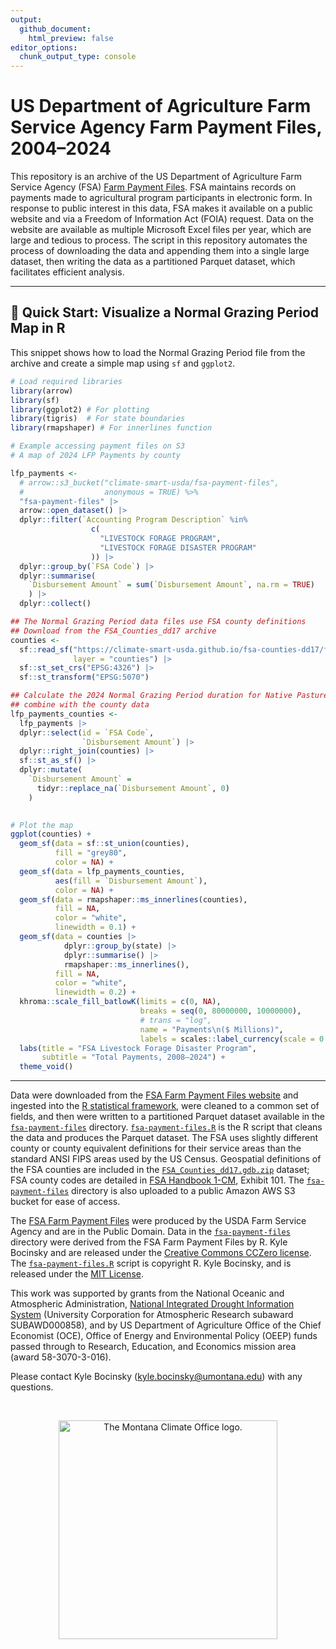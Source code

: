```yaml
---
output: 
  github_document:
    html_preview: false
editor_options: 
  chunk_output_type: console
---
```


# US Department of Agriculture Farm Service Agency Farm Payment Files, 2004–2024

This repository is an archive of the US Department of Agriculture Farm Service Agency (FSA) [Farm Payment Files](https://www.fsa.usda.gov/tools/informational/freedom-information-act-foia/electronic-reading-room/frequently-requested/payment-files). FSA maintains records on payments made to agricultural program participants in electronic form. In response to public interest in this data, FSA makes it available on a public website and via a Freedom of Information Act (FOIA) request. Data on the website are available as multiple Microsoft Excel files per year, which are large and tedious to process. The script in this repository automates the process of downloading the data and appending them into a single large dataset, then writing the data as a partitioned Parquet dataset, which facilitates efficient analysis.

---

## 📍 Quick Start: Visualize a Normal Grazing Period Map in R

This snippet shows how to load the Normal Grazing Period file from the archive and create a simple map using `sf` and `ggplot2`.

```r
# Load required libraries
library(arrow)
library(sf)
library(ggplot2) # For plotting
library(tigris)  # For state boundaries
library(rmapshaper) # For innerlines function

# Example accessing payment files on S3
# A map of 2024 LFP Payments by county

lfp_payments <-
  # arrow::s3_bucket("climate-smart-usda/fsa-payment-files",
  #                  anonymous = TRUE) %>%
  "fsa-payment-files" |>
  arrow::open_dataset() |>
  dplyr::filter(`Accounting Program Description` %in% 
                  c(
                    "LIVESTOCK FORAGE PROGRAM",
                    "LIVESTOCK FORAGE DISASTER PROGRAM"
                  )) |>
  dplyr::group_by(`FSA Code`) |>
  dplyr::summarise(
    `Disbursement Amount` = sum(`Disbursement Amount`, na.rm = TRUE)
    ) |>
  dplyr::collect()

## The Normal Grazing Period data files use FSA county definitions
## Download from the FSA_Counties_dd17 archive
counties <- 
  sf::read_sf("https://climate-smart-usda.github.io/fsa-counties-dd17/fsa-counties-dd17.topojson",
              layer = "counties") |>
  sf::st_set_crs("EPSG:4326") |>
  sf::st_transform("EPSG:5070")

## Calculate the 2024 Normal Grazing Period duration for Native Pasture, and
## combine with the county data
lfp_payments_counties <-
  lfp_payments |>
  dplyr::select(id = `FSA Code`,
                `Disbursement Amount`) |>
  dplyr::right_join(counties) |>
  sf::st_as_sf() |>
  dplyr::mutate(
    `Disbursement Amount` = 
      tidyr::replace_na(`Disbursement Amount`, 0)
    )
  

# Plot the map
ggplot(counties) +
  geom_sf(data = sf::st_union(counties),
          fill = "grey80",
          color = NA) +
  geom_sf(data = lfp_payments_counties,
          aes(fill = `Disbursement Amount`), 
          color = NA) +
  geom_sf(data = rmapshaper::ms_innerlines(counties),
          fill = NA,
          color = "white",
          linewidth = 0.1) +
  geom_sf(data = counties |>
            dplyr::group_by(state) |>
            dplyr::summarise() |>
            rmapshaper::ms_innerlines(),
          fill = NA,
          color = "white",
          linewidth = 0.2) +
  khroma::scale_fill_batlowK(limits = c(0, NA),
                             breaks = seq(0, 80000000, 10000000),
                             # trans = "log",
                             name = "Payments\n($ Millions)",
                             labels = scales::label_currency(scale = 0.000001, suffix = "M")) +
  labs(title = "FSA Livestock Forage Disaster Program",
       subtitle = "Total Payments, 2008–2024") +
  theme_void()
```

---

Data were downloaded from the [FSA Farm Payment Files website](https://www.fsa.usda.gov/tools/informational/freedom-information-act-foia/electronic-reading-room/frequently-requested/payment-files) and ingested into the [R statistical framework](https://www.r-project.org), were cleaned to a common set of fields, and then were written to a partitioned Parquet dataset available in the [`fsa-payment-files`](/fsa-payment-files) directory. [`fsa-payment-files.R`](/fsa-payment-files.R) is the R script that cleans the data and produces the Parquet dataset. The FSA uses slightly different county or county equivalent definitions for their service areas than the standard ANSI FIPS areas used by the US Census. Geospatial definitions of the FSA counties are included in the [`FSA_Counties_dd17.gdb.zip`](/FSA_Counties_dd17.gdb.zip) dataset; FSA county codes are detailed in [FSA Handbook 1-CM](https://www.fsa.usda.gov/Internet/FSA_File/1-cm_r03_a80.pdf), Exhibit 101. The [`fsa-payment-files`](/fsa-payment-files) directory is also uploaded to a public Amazon AWS S3 bucket for ease of access.

The [FSA Farm Payment Files](https://www.fsa.usda.gov/tools/informational/freedom-information-act-foia/electronic-reading-room/frequently-requested/payment-files) were produced by the USDA Farm Service Agency and are in the Public Domain. Data in the [`fsa-payment-files`](/fsa-payment-files) directory were derived from the FSA Farm Payment Files by R. Kyle Bocinsky and are released under the [Creative Commons CCZero license](https://creativecommons.org/publicdomain/zero/1.0/). The [`fsa-payment-files.R`](/fsa-payment-files.R) script is copyright R. Kyle Bocinsky, and is released under the [MIT License](/LICENSE.md).

This work was supported by grants from the National Oceanic and Atmospheric Administration, [National Integrated Drought Information System](https://www.drought.gov) (University Corporation for Atmospheric Research subaward SUBAWD000858), and by US Department of Agriculture Office of the Chief Economist (OCE), Office of Energy and Environmental Policy (OEEP) funds passed through to Research, Education, and Economics mission area (award 58-3070-3-016).

Please contact Kyle Bocinsky ([kyle.bocinsky@umontana.edu](mailto:kyle.bocinsky@umontana.edu)) with any questions.

<br>
<p align="center">
<a href="https://climate.umt.edu" target="_blank">
<img src="https://climate.umt.edu/assets/images/MCO_logo_icon_only.png" width="350" alt="The Montana Climate Office logo.">
</a>
</p>

